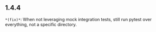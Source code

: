 ## 1.4.4
`*(fix)*`: When not leveraging mock integration tests, still run pytest over everything, not a specific directory.


